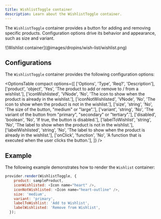 ```yaml
---
title: WishlistToggle container
description: Learn about the WishlistToggle container.
---
```



The <code>WishlistToggle</code> container provides a button for adding and removing specific products.
Configuration options drive its behavior and appearance, such as size and variant.

<Diagram caption="Wishlist container">
  ![Wishlist container](@images/dropins/wish-list/wishlist.png)
</Diagram>

## Configurations

The `WishlistToggle` container provides the following configuration options:

<OptionsTable
compact
    options={[
        ['Options', 'Type', 'Req?', 'Description'],
        ['product', 'object', 'Yes', 'The product to add or remove to / from a wishlist.'],
        ['iconWishlisted', 'VNode', 'No', 'The icon to show when the product is already in the wishlist.'],
        ['iconNotWishlisted', 'VNode', 'No', 'The icon to show when the product is not in the wishlist.'],
        ['size', 'string', 'No', 'The size of the button, "medium" or "large".'],
        ['variant', 'string', 'No', 'The variant of the button from "primary", "secondary" or "tertiary".'],
        ['disabled', 'boolean', 'No', 'If true, the button is disabled.'],
        ['labelToWishlist', 'string', 'No', 'The label to show when the product is not in the wishlist.'],
        ['labelWishlisted', 'string', 'No', 'The label to show when the product is already in the wishlist.'],
        ['onClick', 'function', 'No', 'A function that is executed when the user clicks the button.'],
    ]}
/>

## Example

The following example demonstrates how to render the `Wishlist` container:

```javascript
provider.render(WishlistToggle, {
    product: sampleProduct,
    iconWishlisted: <Icon name="heart" />,
    iconNotWishlisted: <Icon name="heart-outline" />,
    size: 'medium',
    variant: 'primary',
    labelToWishlist: 'Add to Wishlist',
    labelWishlisted: 'Remove from Wishlist',
  });
```
